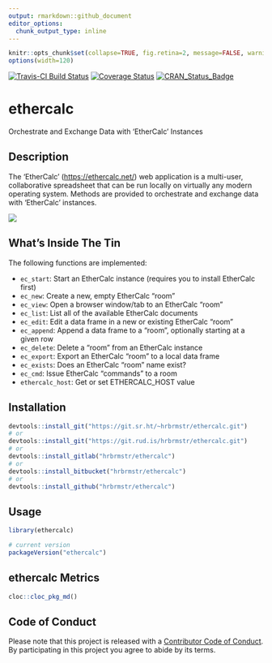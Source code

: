 ```yaml
---
output: rmarkdown::github_document
editor_options: 
  chunk_output_type: inline
---
```

```r
knitr::opts_chunk$set(collapse=TRUE, fig.retina=2, message=FALSE, warning=FALSE)
options(width=120)
```

[![Travis-CI Build Status](https://travis-ci.org/hrbrmstr/ethercalc.svg?branch=master)](https://travis-ci.org/hrbrmstr/ethercalc) 
[![Coverage Status](https://codecov.io/gh/hrbrmstr/ethercalc/branch/master/graph/badge.svg)](https://codecov.io/gh/hrbrmstr/ethercalc)
[![CRAN_Status_Badge](https://www.r-pkg.org/badges/version/ethercalc)](https://cran.r-project.org/package=ethercalc)

# ethercalc

Orchestrate and Exchange Data with 'EtherCalc' Instances

## Description

The 'EtherCalc' (<https://ethercalc.net/>) web application is a multi-user, 
collaborative spreadsheet that can be run locally on virtually any modern operating system. Methods are provided to orchestrate and exchange data with 'EtherCalc' instances.

![](man/figures/ethercalc-example.gif)

## What's Inside The Tin

The following functions are implemented:

- `ec_start`:	Start an EtherCalc instance (requires you to install EtherCalc first)
- `ec_new`:	Create a new, empty EtherCalc "room"
- `ec_view`:	Open a browser window/tab to an EtherCalc "room"
- `ec_list`:	List all of the available EtherCalc documents
- `ec_edit`:	Edit a data frame in a new or existing EtherCalc "room"
- `ec_append`:	Append a data frame to a "room", optionally starting at a given row
- `ec_delete`:	Delete a "room" from an EtherCalc instance
- `ec_export`:	Export an EtherCalc "room" to a local data frame
- `ec_exists`:	Does an EtherCalc "room" name exist?
- `ec_cmd`:	Issue EtherCalc "commands" to a room
- `ethercalc_host`:	Get or set ETHERCALC_HOST value

## Installation

```r
devtools::install_git("https://git.sr.ht/~hrbrmstr/ethercalc.git")
# or
devtools::install_git("https://git.rud.is/hrbrmstr/ethercalc.git")
# or
devtools::install_gitlab("hrbrmstr/ethercalc")
# or
devtools::install_bitbucket("hrbrmstr/ethercalc")
# or
devtools::install_github("hrbrmstr/ethercalc")
```

## Usage

```r
library(ethercalc)

# current version
packageVersion("ethercalc")

```

## ethercalc Metrics

```r
cloc::cloc_pkg_md()
```

## Code of Conduct

Please note that this project is released with a [Contributor Code of Conduct](CONDUCT.md). 
By participating in this project you agree to abide by its terms.
